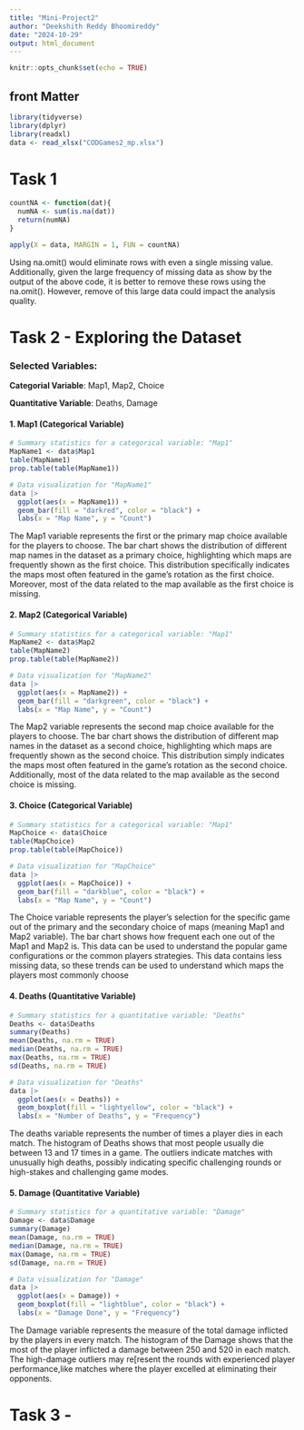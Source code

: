 ```yaml
---
title: "Mini-Project2"
author: "Deekshith Reddy Bhoomireddy"
date: "2024-10-29"
output: html_document
---
```


```r
knitr::opts_chunk$set(echo = TRUE)
```

## front Matter
```r
library(tidyverse)
library(dplyr)
library(readxl)
data <- read_xlsx("CODGames2_mp.xlsx")
```

# Task 1
```r
countNA <- function(dat){
  numNA <- sum(is.na(dat))
  return(numNA)
}

apply(X = data, MARGIN = 1, FUN = countNA)
```
Using na.omit() would eliminate rows with even a single missing value. Additionally, given the large frequency of missing data as show by the output of the above code, it is better to remove these rows using the na.omit(). However, remove of this large data could impact the analysis quality.


# Task 2 - Exploring the Dataset

### Selected Variables:

**Categorial Variable**: Map1, Map2, Choice

**Quantitative Variable**: Deaths, Damage

#### 1. Map1 (Categorical Variable)

```r
# Summary statistics for a categorical variable: "Map1"
MapName1 <- data$Map1
table(MapName1)
prop.table(table(MapName1))

# Data visualization for "MapName1"
data |>
  ggplot(aes(x = MapName1)) +
  geom_bar(fill = "darkred", color = "black") + 
  labs(x = "Map Name", y = "Count")
```

The Map1 variable represents the first or the primary map choice available for the players to choose. The bar chart shows the distribution of different map names in the dataset as a primary choice, highlighting which maps are frequently shown as the first choice. This distribution specifically indicates the maps most often featured in the game’s rotation as the first choice. Moreover, most of the data related to the map available as the first choice is missing.

#### 2. Map2 (Categorical Variable)

```r
# Summary statistics for a categorical variable: "Map1"
MapName2 <- data$Map2
table(MapName2)
prop.table(table(MapName2))

# Data visualization for "MapName2"
data |>
  ggplot(aes(x = MapName2)) +
  geom_bar(fill = "darkgreen", color = "black") + 
  labs(x = "Map Name", y = "Count")
```

The Map2 variable represents the second map choice available for the players to choose. The bar chart shows the distribution of different map names in the dataset as a second choice, highlighting which maps are frequently shown as the second choice. This distribution simply indicates the maps most often featured in the game’s rotation as the second choice. Additionally, most of the data related to the map available as the second choice is missing.

#### 3. Choice (Categorical Variable)

```r
# Summary statistics for a categorical variable: "Map1"
MapChoice <- data$Choice
table(MapChoice)
prop.table(table(MapChoice))

# Data visualization for "MapChoice"
data |>
  ggplot(aes(x = MapChoice)) +
  geom_bar(fill = "darkblue", color = "black") + 
  labs(x = "Map Name", y = "Count")

```

The Choice variable represents the player's selection for the specific game out of the primary and the secondary choice of maps (meaning Map1 and Map2 variable). The bar chart shows how frequent each one out of the Map1 and Map2 is. This data can be used to understand the popular game configurations or the common players strategies. This data contains less missing data, so these trends can be used to understand which maps the players most commonly choose

#### 4. Deaths (Quantitative Variable)

```r
# Summary statistics for a quantitative variable: "Deaths"
Deaths <- data$Deaths
summary(Deaths)
mean(Deaths, na.rm = TRUE)
median(Deaths, na.rm = TRUE)
max(Deaths, na.rm = TRUE)
sd(Deaths, na.rm = TRUE)

# Data visualization for "Deaths"
data |>
  ggplot(aes(x = Deaths)) +
  geom_boxplot(fill = "lightyellow", color = "black") + 
  labs(x = "Number of Deaths", y = "Frequency")
```

The deaths variable represents the number of times a player dies in each match. The histogram of Deaths shows that most people usually die between 13 and 17 times in a game. The outliers indicate matches with unusually high deaths, possibly indicating specific challenging rounds or high-stakes and challenging game modes.

#### 5. Damage (Quantitative Variable)

```r
# Summary statistics for a quantitative variable: "Damage"
Damage <- data$Damage
summary(Damage)
mean(Damage, na.rm = TRUE)
median(Damage, na.rm = TRUE)
max(Damage, na.rm = TRUE)
sd(Damage, na.rm = TRUE)

# Data visualization for "Damage"
data |>
  ggplot(aes(x = Damage)) +
  geom_boxplot(fill = "lightblue", color = "black") + 
  labs(x = "Damage Done", y = "Frequency")
```

The Damage variable represents the measure of the total damage inflicted by the players in every match.
The histogram of the Damage shows that the most of the player inflicted a damage between 250 and 520 in each match. The high-damage outliers may re[resent the rounds with experienced player performance,like matches where the player excelled at eliminating their opponents.


# Task 3 - 

